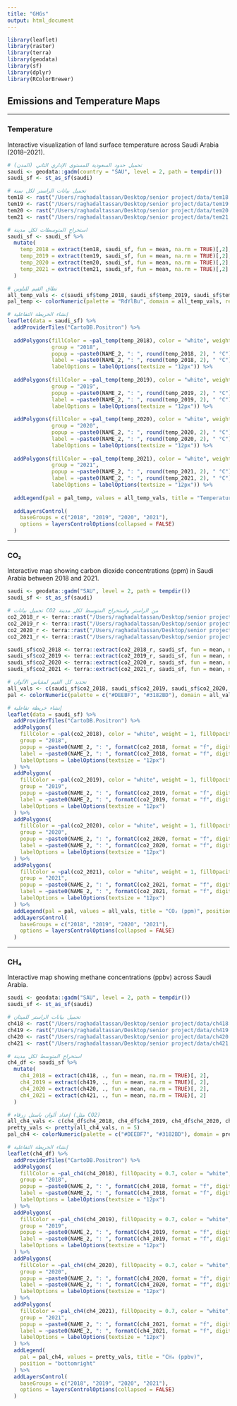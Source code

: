 ```yaml
---
title: "GHGs"
output: html_document
---
```


```r
library(leaflet)
library(raster)
library(terra)
library(geodata)
library(sf)
library(dplyr)
library(RColorBrewer)
```

## Emissions and Temperature Maps {.tabset}

---

### Temperature

Interactive visualization of land surface temperature across Saudi Arabia (2018–2021).

```r

# تحميل حدود السعودية للمستوى الإداري الثاني (المدن)
saudi <- geodata::gadm(country = "SAU", level = 2, path = tempdir())
saudi_sf <- st_as_sf(saudi)

# تحميل بيانات الراستر لكل سنة
tem18 <- rast("/Users/raghadaltassan/Desktop/senior project/data/tem18.tif")
tem19 <- rast("/Users/raghadaltassan/Desktop/senior project/data/tem19.tif")
tem20 <- rast("/Users/raghadaltassan/Desktop/senior project/data/tem20.tif")
tem21 <- rast("/Users/raghadaltassan/Desktop/senior project/data/tem21.tif")

# استخراج المتوسطات لكل مدينة
saudi_sf <- saudi_sf %>%
  mutate(
    temp_2018 = extract(tem18, saudi_sf, fun = mean, na.rm = TRUE)[,2],
    temp_2019 = extract(tem19, saudi_sf, fun = mean, na.rm = TRUE)[,2],
    temp_2020 = extract(tem20, saudi_sf, fun = mean, na.rm = TRUE)[,2],
    temp_2021 = extract(tem21, saudi_sf, fun = mean, na.rm = TRUE)[,2]
  )

# نطاق القيم للتلوين
all_temp_vals <- c(saudi_sf$temp_2018, saudi_sf$temp_2019, saudi_sf$temp_2020, saudi_sf$temp_2021)
pal_temp <- colorNumeric(palette = "RdYlBu", domain = all_temp_vals, reverse = TRUE)

# إنشاء الخريطة التفاعلية
leaflet(data = saudi_sf) %>%
  addProviderTiles("CartoDB.Positron") %>%
  
  addPolygons(fillColor = ~pal_temp(temp_2018), color = "white", weight = 1, fillOpacity = 0.7,
              group = "2018",
              popup = ~paste0(NAME_2, ": ", round(temp_2018, 2), " °C"),
              label = ~paste0(NAME_2, ": ", round(temp_2018, 2), " °C"),
              labelOptions = labelOptions(textsize = "12px")) %>%
  
  addPolygons(fillColor = ~pal_temp(temp_2019), color = "white", weight = 1, fillOpacity = 0.7,
              group = "2019",
              popup = ~paste0(NAME_2, ": ", round(temp_2019, 2), " °C"),
              label = ~paste0(NAME_2, ": ", round(temp_2019, 2), " °C"),
              labelOptions = labelOptions(textsize = "12px")) %>%
  
  addPolygons(fillColor = ~pal_temp(temp_2020), color = "white", weight = 1, fillOpacity = 0.7,
              group = "2020",
              popup = ~paste0(NAME_2, ": ", round(temp_2020, 2), " °C"),
              label = ~paste0(NAME_2, ": ", round(temp_2020, 2), " °C"),
              labelOptions = labelOptions(textsize = "12px")) %>%
  
  addPolygons(fillColor = ~pal_temp(temp_2021), color = "white", weight = 1, fillOpacity = 0.7,
              group = "2021",
              popup = ~paste0(NAME_2, ": ", round(temp_2021, 2), " °C"),
              label = ~paste0(NAME_2, ": ", round(temp_2021, 2), " °C"),
              labelOptions = labelOptions(textsize = "12px")) %>%
  
  addLegend(pal = pal_temp, values = all_temp_vals, title = "Temperature (°C)", position = "bottomright") %>%
  
  addLayersControl(
    baseGroups = c("2018", "2019", "2020", "2021"),
    options = layersControlOptions(collapsed = FALSE)
  )
```

---

### CO₂

Interactive map showing carbon dioxide concentrations (ppm) in Saudi Arabia between 2018 and 2021.

```r
saudi <- geodata::gadm("SAU", level = 2, path = tempdir())
saudi_sf <- st_as_sf(saudi)

# تحميل بيانات CO2 من الراستر واستخراج المتوسط لكل مدينة
co2_2018_r <- terra::rast("/Users/raghadaltassan/Desktop/senior project/data/co218.tif")
co2_2019_r <- terra::rast("/Users/raghadaltassan/Desktop/senior project/data/co219.tif")
co2_2020_r <- terra::rast("/Users/raghadaltassan/Desktop/senior project/data/co220.tif")
co2_2021_r <- terra::rast("/Users/raghadaltassan/Desktop/senior project/data/co221.tif")

saudi_sf$co2_2018 <- terra::extract(co2_2018_r, saudi_sf, fun = mean, na.rm = TRUE)[, 2]
saudi_sf$co2_2019 <- terra::extract(co2_2019_r, saudi_sf, fun = mean, na.rm = TRUE)[, 2]
saudi_sf$co2_2020 <- terra::extract(co2_2020_r, saudi_sf, fun = mean, na.rm = TRUE)[, 2]
saudi_sf$co2_2021 <- terra::extract(co2_2021_r, saudi_sf, fun = mean, na.rm = TRUE)[, 2]

# تحديد كل القيم لمقياس الألوان
all_vals <- c(saudi_sf$co2_2018, saudi_sf$co2_2019, saudi_sf$co2_2020, saudi_sf$co2_2021)
pal <- colorNumeric(palette = c("#DEEBF7", "#3182BD"), domain = all_vals)

# إنشاء خريطة تفاعلية
leaflet(data = saudi_sf) %>%
  addProviderTiles("CartoDB.Positron") %>%
  addPolygons(
    fillColor = ~pal(co2_2018), color = "white", weight = 1, fillOpacity = 0.7,
    group = "2018",
    popup = ~paste0(NAME_2, ": ", formatC(co2_2018, format = "f", digits = 7), " ppm"),
    label = ~paste0(NAME_2, ": ", formatC(co2_2018, format = "f", digits = 7), " ppm"),
    labelOptions = labelOptions(textsize = "12px")
  ) %>%
  addPolygons(
    fillColor = ~pal(co2_2019), color = "white", weight = 1, fillOpacity = 0.7,
    group = "2019",
    popup = ~paste0(NAME_2, ": ", formatC(co2_2019, format = "f", digits = 7), " ppm"),
    label = ~paste0(NAME_2, ": ", formatC(co2_2019, format = "f", digits = 7), " ppm"),
    labelOptions = labelOptions(textsize = "12px")
  ) %>%
  addPolygons(
    fillColor = ~pal(co2_2020), color = "white", weight = 1, fillOpacity = 0.7,
    group = "2020",
    popup = ~paste0(NAME_2, ": ", formatC(co2_2020, format = "f", digits = 7), " ppm"),
    label = ~paste0(NAME_2, ": ", formatC(co2_2020, format = "f", digits = 7), " ppm"),
    labelOptions = labelOptions(textsize = "12px")
  ) %>%
  addPolygons(
    fillColor = ~pal(co2_2021), color = "white", weight = 1, fillOpacity = 0.7,
    group = "2021",
    popup = ~paste0(NAME_2, ": ", formatC(co2_2021, format = "f", digits = 7), " ppm"),
    label = ~paste0(NAME_2, ": ", formatC(co2_2021, format = "f", digits = 7), " ppm"),
    labelOptions = labelOptions(textsize = "12px")
  ) %>%
  addLegend(pal = pal, values = all_vals, title = "CO₂ (ppm)", position = "bottomright") %>%
  addLayersControl(
    baseGroups = c("2018", "2019", "2020", "2021"),
    options = layersControlOptions(collapsed = FALSE)
  )
```

---

### CH₄

Interactive map showing methane concentrations (ppbv) across Saudi Arabia.

```r

saudi <- geodata::gadm("SAU", level = 2, path = tempdir())
saudi_sf <- st_as_sf(saudi)

# تحميل بيانات الراستر للميثان
ch418 <- rast("/Users/raghadaltassan/Desktop/senior project/data/ch418.tif")
ch419 <- rast("/Users/raghadaltassan/Desktop/senior project/data/ch419.tif")
ch420 <- rast("/Users/raghadaltassan/Desktop/senior project/data/ch420.tif")
ch421 <- rast("/Users/raghadaltassan/Desktop/senior project/data/ch421.tif")

# استخراج المتوسط لكل مدينة
ch4_df <- saudi_sf %>%
  mutate(
    ch4_2018 = extract(ch418, ., fun = mean, na.rm = TRUE)[, 2],
    ch4_2019 = extract(ch419, ., fun = mean, na.rm = TRUE)[, 2],
    ch4_2020 = extract(ch420, ., fun = mean, na.rm = TRUE)[, 2],
    ch4_2021 = extract(ch421, ., fun = mean, na.rm = TRUE)[, 2]
  )

# إعداد ألوان باستل زرقاء (مثل CO2)
all_ch4_vals <- c(ch4_df$ch4_2018, ch4_df$ch4_2019, ch4_df$ch4_2020, ch4_df$ch4_2021)
pretty_vals <- pretty(all_ch4_vals, n = 5)
pal_ch4 <- colorNumeric(palette = c("#DEEBF7", "#3182BD"), domain = pretty_vals)

# إنشاء الخريطة التفاعلية
leaflet(ch4_df) %>%
  addProviderTiles("CartoDB.Positron") %>%
  addPolygons(
    fillColor = ~pal_ch4(ch4_2018), fillOpacity = 0.7, color = "white", weight = 1,
    group = "2018",
    popup = ~paste0(NAME_2, ": ", formatC(ch4_2018, format = "f", digits = 7), " ppbv"),
    label = ~paste0(NAME_2, ": ", formatC(ch4_2018, format = "f", digits = 7), " ppbv"),
    labelOptions = labelOptions(textsize = "12px")
  ) %>%
  addPolygons(
    fillColor = ~pal_ch4(ch4_2019), fillOpacity = 0.7, color = "white", weight = 1,
    group = "2019",
    popup = ~paste0(NAME_2, ": ", formatC(ch4_2019, format = "f", digits = 7), " ppbv"),
    label = ~paste0(NAME_2, ": ", formatC(ch4_2019, format = "f", digits = 7), " ppbv"),
    labelOptions = labelOptions(textsize = "12px")
  ) %>%
  addPolygons(
    fillColor = ~pal_ch4(ch4_2020), fillOpacity = 0.7, color = "white", weight = 1,
    group = "2020",
    popup = ~paste0(NAME_2, ": ", formatC(ch4_2020, format = "f", digits = 7), " ppbv"),
    label = ~paste0(NAME_2, ": ", formatC(ch4_2020, format = "f", digits = 7), " ppbv"),
    labelOptions = labelOptions(textsize = "12px")
  ) %>%
  addPolygons(
    fillColor = ~pal_ch4(ch4_2021), fillOpacity = 0.7, color = "white", weight = 1,
    group = "2021",
    popup = ~paste0(NAME_2, ": ", formatC(ch4_2021, format = "f", digits = 7), " ppbv"),
    label = ~paste0(NAME_2, ": ", formatC(ch4_2021, format = "f", digits = 7), " ppbv"),
    labelOptions = labelOptions(textsize = "12px")
  ) %>%
  addLegend(
    pal = pal_ch4, values = pretty_vals, title = "CH₄ (ppbv)",
    position = "bottomright"
  ) %>%
  addLayersControl(
    baseGroups = c("2018", "2019", "2020", "2021"),
    options = layersControlOptions(collapsed = FALSE)
  )
```